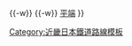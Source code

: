 {{鐵道路線
| 模板名稱 = 法隆寺線
| 名稱 = [[File:Kintetsulogo.png|19px|近畿日本鐵道|link=近畿日本鐵道]] <small>[[近畿日本鐵道]]</small> [[天理線|法隆寺線]]（[[廢線]]）
| 代表色 = #CC0033
| 背景色 = #ccc
| 車站列表 = {{link-ja|近畿日本法隆寺站|近畿日本法隆寺駅|近畿日本法隆寺}}{{-w}} {{link-ja|大和安堵站|大和安堵駅|大和安堵}}{{-w}} {{link-ja|額田部站|額田部駅|額田部}}{{-w}} [[平端站|平端]]
}}<noinclude>
[[Category:近畿日本鐵道路線模板]]
</noinclude>